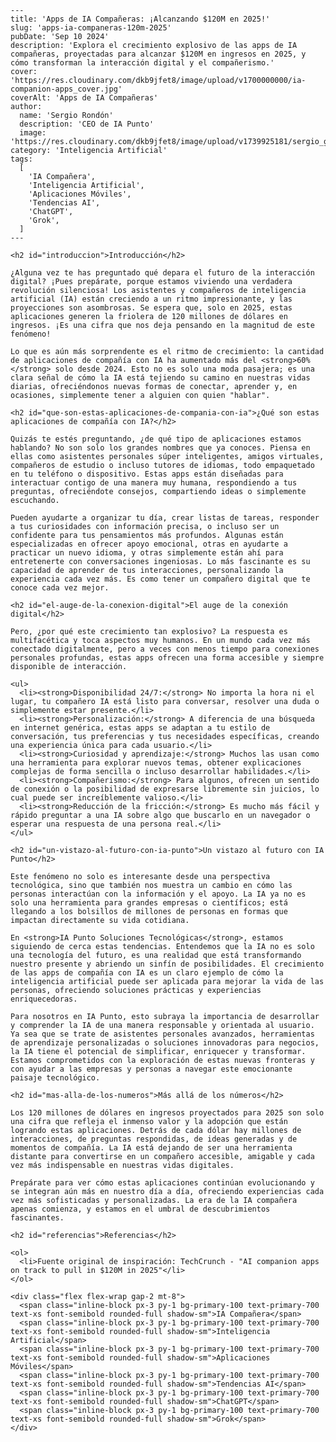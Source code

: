 ```
---
title: 'Apps de IA Compañeras: ¡Alcanzando $120M en 2025!'
slug: 'apps-ia-companeras-120m-2025'
pubDate: 'Sep 10 2024'
description: 'Explora el crecimiento explosivo de las apps de IA compañeras, proyectadas para alcanzar $120M en ingresos en 2025, y cómo transforman la interacción digital y el compañerismo.'
cover: 'https://res.cloudinary.com/dkb9jfet8/image/upload/v1700000000/ia-companion-apps_cover.jpg'
coverAlt: 'Apps de IA Compañeras'
author:
  name: 'Sergio Rondón'
  description: 'CEO de IA Punto'
  image: 'https://res.cloudinary.com/dkb9jfet8/image/upload/v1739925181/sergio_gdcaeh.png'
category: 'Inteligencia Artificial'
tags:
  [
    'IA Compañera',
    'Inteligencia Artificial',
    'Aplicaciones Móviles',
    'Tendencias AI',
    'ChatGPT',
    'Grok',
  ]
---

<h2 id="introduccion">Introducción</h2>

¿Alguna vez te has preguntado qué depara el futuro de la interacción digital? ¡Pues prepárate, porque estamos viviendo una verdadera revolución silenciosa! Los asistentes y compañeros de inteligencia artificial (IA) están creciendo a un ritmo impresionante, y las proyecciones son asombrosas. Se espera que, solo en 2025, estas aplicaciones generen la friolera de 120 millones de dólares en ingresos. ¡Es una cifra que nos deja pensando en la magnitud de este fenómeno!

Lo que es aún más sorprendente es el ritmo de crecimiento: la cantidad de aplicaciones de compañía con IA ha aumentado más del <strong>60%</strong> solo desde 2024. Esto no es solo una moda pasajera; es una clara señal de cómo la IA está tejiendo su camino en nuestras vidas diarias, ofreciéndonos nuevas formas de conectar, aprender y, en ocasiones, simplemente tener a alguien con quien "hablar".

<h2 id="que-son-estas-aplicaciones-de-compania-con-ia">¿Qué son estas aplicaciones de compañía con IA?</h2>

Quizás te estés preguntando, ¿de qué tipo de aplicaciones estamos hablando? No son solo los grandes nombres que ya conoces. Piensa en ellas como asistentes personales súper inteligentes, amigos virtuales, compañeros de estudio o incluso tutores de idiomas, todo empaquetado en tu teléfono o dispositivo. Estas apps están diseñadas para interactuar contigo de una manera muy humana, respondiendo a tus preguntas, ofreciéndote consejos, compartiendo ideas o simplemente escuchando.

Pueden ayudarte a organizar tu día, crear listas de tareas, responder a tus curiosidades con información precisa, o incluso ser un confidente para tus pensamientos más profundos. Algunas están especializadas en ofrecer apoyo emocional, otras en ayudarte a practicar un nuevo idioma, y otras simplemente están ahí para entretenerte con conversaciones ingeniosas. Lo más fascinante es su capacidad de aprender de tus interacciones, personalizando la experiencia cada vez más. Es como tener un compañero digital que te conoce cada vez mejor.

<h2 id="el-auge-de-la-conexion-digital">El auge de la conexión digital</h2>

Pero, ¿por qué este crecimiento tan explosivo? La respuesta es multifacética y toca aspectos muy humanos. En un mundo cada vez más conectado digitalmente, pero a veces con menos tiempo para conexiones personales profundas, estas apps ofrecen una forma accesible y siempre disponible de interacción.

<ul>
  <li><strong>Disponibilidad 24/7:</strong> No importa la hora ni el lugar, tu compañero IA está listo para conversar, resolver una duda o simplemente estar presente.</li>
  <li><strong>Personalización:</strong> A diferencia de una búsqueda en internet genérica, estas apps se adaptan a tu estilo de conversación, tus preferencias y tus necesidades específicas, creando una experiencia única para cada usuario.</li>
  <li><strong>Curiosidad y aprendizaje:</strong> Muchos las usan como una herramienta para explorar nuevos temas, obtener explicaciones complejas de forma sencilla o incluso desarrollar habilidades.</li>
  <li><strong>Compañerismo:</strong> Para algunos, ofrecen un sentido de conexión o la posibilidad de expresarse libremente sin juicios, lo cual puede ser increíblemente valioso.</li>
  <li><strong>Reducción de la fricción:</strong> Es mucho más fácil y rápido preguntar a una IA sobre algo que buscarlo en un navegador o esperar una respuesta de una persona real.</li>
</ul>

<h2 id="un-vistazo-al-futuro-con-ia-punto">Un vistazo al futuro con IA Punto</h2>

Este fenómeno no solo es interesante desde una perspectiva tecnológica, sino que también nos muestra un cambio en cómo las personas interactúan con la información y el apoyo. La IA ya no es solo una herramienta para grandes empresas o científicos; está llegando a los bolsillos de millones de personas en formas que impactan directamente su vida cotidiana.

En <strong>IA Punto Soluciones Tecnológicas</strong>, estamos siguiendo de cerca estas tendencias. Entendemos que la IA no es solo una tecnología del futuro, es una realidad que está transformando nuestro presente y abriendo un sinfín de posibilidades. El crecimiento de las apps de compañía con IA es un claro ejemplo de cómo la inteligencia artificial puede ser aplicada para mejorar la vida de las personas, ofreciendo soluciones prácticas y experiencias enriquecedoras.

Para nosotros en IA Punto, esto subraya la importancia de desarrollar y comprender la IA de una manera responsable y orientada al usuario. Ya sea que se trate de asistentes personales avanzados, herramientas de aprendizaje personalizadas o soluciones innovadoras para negocios, la IA tiene el potencial de simplificar, enriquecer y transformar. Estamos comprometidos con la exploración de estas nuevas fronteras y con ayudar a las empresas y personas a navegar este emocionante paisaje tecnológico.

<h2 id="mas-alla-de-los-numeros">Más allá de los números</h2>

Los 120 millones de dólares en ingresos proyectados para 2025 son solo una cifra que refleja el inmenso valor y la adopción que están logrando estas aplicaciones. Detrás de cada dólar hay millones de interacciones, de preguntas respondidas, de ideas generadas y de momentos de compañía. La IA está dejando de ser una herramienta distante para convertirse en un compañero accesible, amigable y cada vez más indispensable en nuestras vidas digitales.

Prepárate para ver cómo estas aplicaciones continúan evolucionando y se integran aún más en nuestro día a día, ofreciendo experiencias cada vez más sofisticadas y personalizadas. La era de la IA compañera apenas comienza, y estamos en el umbral de descubrimientos fascinantes.

<h2 id="referencias">Referencias</h2>

<ol>
  <li>Fuente original de inspiración: TechCrunch - "AI companion apps on track to pull in $120M in 2025"</li>
</ol>

<div class="flex flex-wrap gap-2 mt-8">
  <span class="inline-block px-3 py-1 bg-primary-100 text-primary-700 text-xs font-semibold rounded-full shadow-sm">IA Compañera</span>
  <span class="inline-block px-3 py-1 bg-primary-100 text-primary-700 text-xs font-semibold rounded-full shadow-sm">Inteligencia Artificial</span>
  <span class="inline-block px-3 py-1 bg-primary-100 text-primary-700 text-xs font-semibold rounded-full shadow-sm">Aplicaciones Móviles</span>
  <span class="inline-block px-3 py-1 bg-primary-100 text-primary-700 text-xs font-semibold rounded-full shadow-sm">Tendencias AI</span>
  <span class="inline-block px-3 py-1 bg-primary-100 text-primary-700 text-xs font-semibold rounded-full shadow-sm">ChatGPT</span>
  <span class="inline-block px-3 py-1 bg-primary-100 text-primary-700 text-xs font-semibold rounded-full shadow-sm">Grok</span>
</div>
```